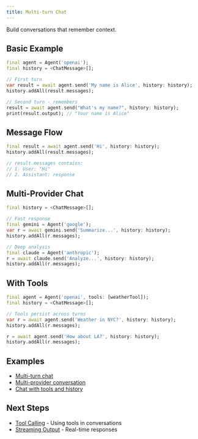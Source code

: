 ```yaml
---
title: Multi-turn Chat
---
```


Build conversations that remember context.

## Basic Example

```dart
final agent = Agent('openai');
final history = <ChatMessage>[];

// First turn
var result = await agent.send('My name is Alice', history: history);
history.addAll(result.messages);

// Second turn - remembers
result = await agent.send("What's my name?", history: history);
print(result.output); // "Your name is Alice"
```

## Message Flow

```dart
final result = await agent.send('Hi', history: history);
history.addAll(result.messages);

// result.messages contains:
// 1. User: "Hi"
// 2. Assistant: response
```

## Multi-Provider Chat

```dart
final history = <ChatMessage>[];

// Fast response
final gemini = Agent('google');
var r = await gemini.send('Summarize...', history: history);
history.addAll(r.messages);

// Deep analysis
final claude = Agent('anthropic');
r = await claude.send('Analyze...', history: history);
history.addAll(r.messages);
```

## With Tools

```dart
final agent = Agent('openai', tools: [weatherTool]);
final history = <ChatMessage>[];

// Tools persist across turns
var r = await agent.send('Weather in NYC?', history: history);
history.addAll(r.messages);

r = await agent.send('How about LA?', history: history);
history.addAll(r.messages);
```

## Examples

- [Multi-turn chat](https://github.com/csells/dartantic_ai/blob/main/packages/dartantic_ai/example/bin/multi_turn_chat.dart)
- [Multi-provider conversation](https://github.com/csells/dartantic_ai/blob/main/packages/dartantic_ai/example/bin/multi_provider.dart)
- [Chat with tools and history](https://github.com/csells/dartantic_ai/blob/main/packages/dartantic_ai/example/bin/chat.dart)

## Next Steps

- [Tool Calling](/tool-calling) - Using tools in conversations
- [Streaming Output](/streaming-output) - Real-time responses
